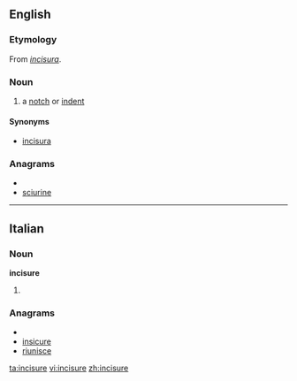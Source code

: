==English==

===Etymology===
From {{etyl|la}} ''[[incisura#Latin|incisura]]''.

===Noun===
{{en-noun}}

# {{anatomy}} a [[notch]] or [[indent]]

====Synonyms====
* [[incisura]]

===Anagrams===
* {{alphagram|ceiinrsu}}
* [[sciurine#English|sciurine]]

----

==Italian==

===Noun===
'''incisure''' {{f}}

# {{plural of|[[incisura]]|lang=it}}

===Anagrams===
* {{alphagram|ceiinrsu}}
* [[insicure#Italian|insicure]]
* [[riunisce#Italian|riunisce]]

[[ta:incisure]]
[[vi:incisure]]
[[zh:incisure]]